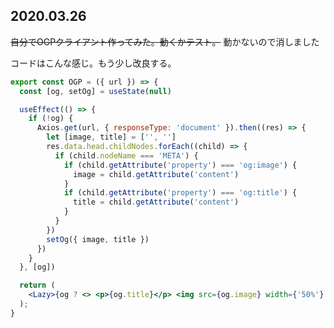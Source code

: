 
## 2020.03.26

~~自分でOGPクライアント作ってみた。動くかテスト。~~ 動かないので消しました


コードはこんな感じ。もう少し改良する。

```jsx
export const OGP = ({ url }) => {
  const [og, setOg] = useState(null)

  useEffect(() => {
    if (!og) {
      Axios.get(url, { responseType: 'document' }).then((res) => {
        let [image, title] = ['', '']
        res.data.head.childNodes.forEach((child) => {
          if (child.nodeName === 'META') {
            if (child.getAttribute('property') === 'og:image') {
              image = child.getAttribute('content')
            }
            if (child.getAttribute('property') === 'og:title') {
              title = child.getAttribute('content')
            }
          }
        })
        setOg({ image, title })
      })
    }
  }, [og])

  return (
    <Lazy>{og ? <> <p>{og.title}</p> <img src={og.image} width={'50%'} /> </> : 'loading'}</Lazy>
  );
}
````
